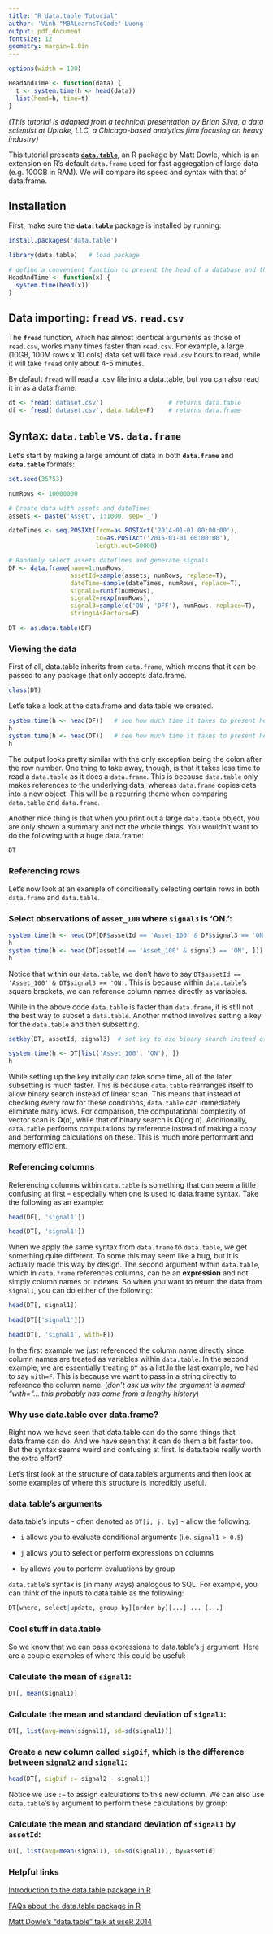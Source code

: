 ```yaml
---
title: "R data.table Tutorial"
author: 'Vinh "MBALearnsToCode" Luong'
output: pdf_document
fontsize: 12
geometry: margin=1.0in
---
```


```r
options(width = 100)
```

```r
HeadAndTime <- function(data) {
  t <- system.time(h <- head(data))
  list(head=h, time=t)
}
```

*(This tutorial is adapted from a technical presentation by Brian Silva, a data scientist at Uptake, LLC, a Chicago-based analytics firm focusing on heavy industry)*

This tutorial presents [**`data.table`**](http://cran.r-project.org/web/packages/data.table/index.html), an R package by Matt Dowle, which is an extension on R's default `data.frame` used for fast aggregation of large data (e.g. 100GB in RAM). We will compare its speed and syntax with that of data.frame.


## Installation

First, make sure the **`data.table`** package is installed by running:

```r
install.packages('data.table')
```

```r
library(data.table)   # load package
```

```r
# define a convenient function to present the head of a database and the time R takes to do so
HeadAndTime <- function(x) {
  system.time(head(x))
}
```

## Data importing: **`fread`** vs. **`read.csv`**

The **`fread`** function, which has almost identical arguments as those of `read.csv`, works many times faster than `read.csv`. For example, a large (10GB, 100M rows x 10 cols) data set will take `read.csv` hours to read, while it will take `fread` only about 4-5 minutes.

By default `fread` will read a .csv file into a data.table, but you can also read it in as a data.frame.

```r
dt <- fread('dataset.csv')                  # returns data.table
df <- fread('dataset.csv', data.table=F)    # returns data.frame
```


## Syntax: **`data.table`** vs. **`data.frame`**

Let's start by making a large amount of data in both **`data.frame`** and **`data.table`** formats:

```r
set.seed(35753)

numRows <- 10000000

# Create data with assets and dateTimes
assets <- paste('Asset', 1:1000, sep='_')

dateTimes <- seq.POSIXt(from=as.POSIXct('2014-01-01 00:00:00'), 
                        to=as.POSIXct('2015-01-01 00:00:00'), 
                        length.out=50000)

# Randomly select assets dateTimes and generate signals
DF <- data.frame(name=1:numRows, 
                 assetId=sample(assets, numRows, replace=T), 
                 dateTime=sample(dateTimes, numRows, replace=T), 
                 signal1=runif(numRows), 
                 signal2=rexp(numRows), 
                 signal3=sample(c('ON', 'OFF'), numRows, replace=T),
                 stringsAsFactors=F)

DT <- as.data.table(DF)
```

### Viewing the data

First of all, data.table inherits from `data.frame`, which means that it can be passed to any package that only accepts data.frame.

```r
class(DT)
```

Let's take a look at the data.frame and data.table we created.

```r
system.time(h <- head(DF))   # see how much time it takes to present head of data.frame
h
system.time(h <- head(DT))   # see how much time it takes to present head of data.table
h
```

The output looks pretty similar with the only exception being the colon after the row number. One thing to take away, though, is that it takes less time to read a `data.table` as it does a `data.frame`. This is because `data.table` only makes references to the underlying data, whereas `data.frame` copies data into a new object. This will be a recurring theme when comparing `data.table` and `data.frame`. 

Another nice thing is that when you print out a large `data.table` object, you are only shown a summary and not the whole things. You wouldn't want to do the following with a huge data.frame:

```r
DT
```


### Referencing rows

Let's now look at an example of conditionally selecting certain rows in both `data.frame` and `data.table`.


### Select observations of `Asset_100` where `signal3` is 'ON.':


```r
system.time(h <- head(DF[DF$assetId == 'Asset_100' & DF$signal3 == 'ON', ]))
h
system.time(h <- head(DT[assetId == 'Asset_100' & signal3 == 'ON', ]))
h
```

Notice that within our `data.table`, we don't have to say `DT$assetId == 'Asset_100' & DT$signal3 == 'ON'`.  This is because within `data.table`'s square brackets, we can reference column names directly as variables.

While in the above code `data.table` is faster than `data.frame`, it is still not the best way to subset a `data.table`. Another method involves setting a key for the `data.table` and then subsetting.

```r
setkey(DT, assetId, signal3)  # set key to use binary search instead of linear scan

system.time(h <- DT[list('Asset_100', 'ON'), ])
h
```

While setting up the key initially can take some time, all of the later subsetting is much faster. This is because `data.table` rearranges itself to allow binary search instead of linear scan. This means that instead of checking every row for these conditions, `data.table` can immediately eliminate many rows. For comparison, the computational complexity of vector scan is **O**(*n*), while that of binary search is **O**(log *n*). Additionally, `data.table` performs computations by reference instead of making a copy and performing calculations on these. This is much more performant and memory efficient.


### Referencing columns

Referencing columns within `data.table` is something that can seem a little confusing at first -- especially when one is used to data.frame syntax. Take the following as an example:

```r
head(DF[, 'signal1'])

head(DT[, 'signal1'])
```

When we apply the same syntax from `data.frame` to `data.table`, we get something quite different. To some this may seem like a bug, but it is actually made this way by design. The second argument within `data.table`, which in `data.frame` references columns, can be an **expression** and not simply column names or indexes. So when you want to return the data from `signal1`, you can do either of the following:

```r
head(DT[, signal1])

head(DT[['signal1']])

head(DT[, 'signal1', with=F])
```

In the first example we just referenced the column name directly since column names are treated as variables within `data.table`. In the second example, we are essentially treating `DT` as a list.In the last example, we had to say `with=F`. This is because we want to pass in a string directly to reference the column name. (*don't ask us why the argument is named "with="... this probably has come from a lengthy history*)


### Why use data.table over data.frame?

Right now we have seen that data.table can do the same things that data.frame can do. And we have seen that it can do them a bit faster too. But the syntax seems weird and confusing at first. Is data.table really worth the extra effort?

Let's first look at the structure of data.table's arguments and then look at some examples of where this structure is incredibly useful.

### data.table's arguments

data.table's inputs - often denoted as `DT[i, j, by]` - allow the following:

- `i` allows you to evaluate conditional arguments (i.e. `signal1 > 0.5`)

- `j` allows you to select or perform expressions on columns

- `by` allows you to perform evaluations by group


`data.table`'s syntax is (in many ways) analogous to SQL. For example, you can think of the inputs to data.table as the following:

```r
DT[where, select|update, group by][order by][...] ... [...]
```


### Cool stuff in data.table

So we know that we can pass expressions to data.table's `j` argument.  Here are a couple examples of where this could be useful:

### Calculate the mean of `signal1`:

```r
DT[, mean(signal1)]
```

### Calculate the mean and standard deviation of `signal1`:

```r
DT[, list(avg=mean(signal1), sd=sd(signal1))]
```

### Create a new column called `sigDif`, which is the difference between `signal2` and `signal1`:

```r
head(DT[, sigDif := signal2 - signal1])
```

Notice we use `:=` to assign calculations to this new column.  We can also use `data.table`'s `by` argument to perform these calculations by group:

### Calculate the mean and standard deviation of `signal1` by `assetId`:

```r
DT[, list(avg=mean(signal1), sd=sd(signal1)), by=assetId]
```

### Helpful links

[Introduction to the data.table package in R](http://datatable.r-forge.r-project.org/datatable-intro.pdf)

[FAQs about the data.table package in R](http://cran.r-project.org/web/packages/data.table/vignettes/datatable-faq.pdf)

[Matt Dowle's "data.table" talk at useR 2014](https://www.youtube.com/watch?v=qLrdYhizEMg)